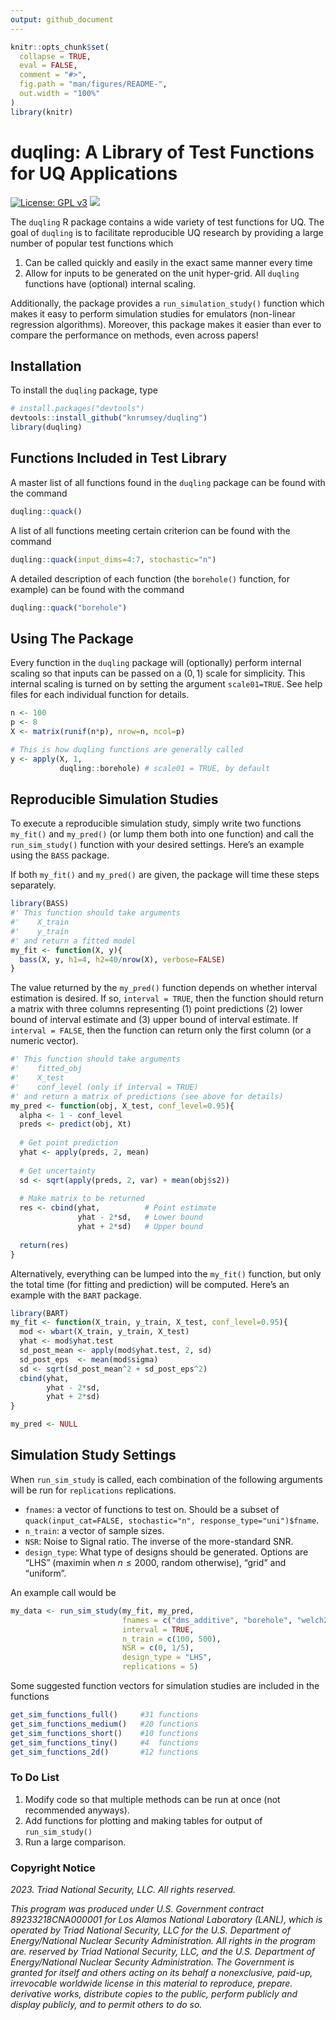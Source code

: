 ```yaml
---
output: github_document
---
```


<!-- README.md is generated from README.Rmd. Please edit that file -->

```r
knitr::opts_chunk$set(
  collapse = TRUE,
  eval = FALSE,
  comment = "#>",
  fig.path = "man/figures/README-",
  out.width = "100%"
)
library(knitr)
```

# duqling: A Library of Test Functions for UQ Applications

[![License: GPL
v3](https://img.shields.io/badge/License-GPLv3-blue.svg)](https://www.gnu.org/licenses/gpl-3.0)
[![](https://img.shields.io/badge/devel%20version-1.0.1-purple.svg)](https://github.com/knrumsey/duqling)

The `duqling` R package contains a wide variety of test functions for UQ. The goal of `duqling` is to facilitate reproducible UQ research by providing a large number of popular test functions which

   1. Can be called quickly and easily in the exact same manner every time
   2. Allow for inputs to be generated on the unit hyper-grid. All `duqling` functions have (optional) internal scaling.
   
Additionally, the package provides a `run_simulation_study()` function which makes it easy to perform simulation studies for emulators (non-linear regression algorithms). Moreover, this package makes it easier than ever to compare the performance on methods, even across papers! 

## Installation

To install the `duqling` package, type

```R
# install.packages("devtools")
devtools::install_github("knrumsey/duqling")
library(duqling)
```

## Functions Included in Test Library

A master list of all functions found in the `duqling` package can be found with the command
```R
duqling::quack()
```

A list of all functions meeting certain criterion can be found with the command
```R
duqling::quack(input_dims=4:7, stochastic="n")
```

A detailed description of each function (the `borehole()` function, for example) can be found with the command
```R
duqling::quack("borehole")

```

## Using The Package

Every function in the `duqling` package will (optionally) perform internal scaling so that inputs can be passed on a $(0, 1)$ scale for simplicity. This internal scaling is turned on by setting the argument `scale01=TRUE`. See help files for each individual function for details. 

```R
n <- 100
p <- 8
X <- matrix(runif(n*p), nrow=n, ncol=p)

# This is how duqling functions are generally called
y <- apply(X, 1, 
           duqling::borehole) # scale01 = TRUE, by default

```

## Reproducible Simulation Studies

To execute a reproducible simulation study, simply write two functions `my_fit()` and `my_pred()` (or lump them both into one function) and call the `run_sim_study()` function with your desired settings. Here's an example using the `BASS` package. 

If both `my_fit()` and `my_pred()` are given, the package will time these steps separately. 
```R
library(BASS)
#' This function should take arguments
#'    X_train
#'    y_train 
#' and return a fitted model
my_fit <- function(X, y){
  bass(X, y, h1=4, h2=40/nrow(X), verbose=FALSE)
}
```

The value returned by the `my_pred()` function depends on whether interval estimation is desired. If so, `interval = TRUE`, then the function should return a matrix with three columns representing (1) point predictions (2) lower bound of interval estimate and (3) upper bound of interval estimate. If `interval = FALSE`, then the function can return only the first column (or a numeric vector). 

```R
#' This function should take arguments
#'    fitted_obj
#'    X_test
#'    conf_level (only if interval = TRUE) 
#' and return a matrix of predictions (see above for details)
my_pred <- function(obj, X_test, conf_level=0.95){
  alpha <- 1 - conf_level
  preds <- predict(obj, Xt)
  
  # Get point prediction
  yhat <- apply(preds, 2, mean)
  
  # Get uncertainty
  sd <- sqrt(apply(preds, 2, var) + mean(obj$s2)) 
  
  # Make matrix to be returned
  res <- cbind(yhat,          # Point estimate
               yhat - 2*sd,   # Lower bound
               yhat + 2*sd)   # Upper bound
  
  return(res)
}
```

Alternatively, everything can be lumped into the `my_fit()` function, but only the total time (for fitting and prediction) will be computed. Here's an example with the `BART` package. 

```R
library(BART)
my_fit <- function(X_train, y_train, X_test, conf_level=0.95){
  mod <- wbart(X_train, y_train, X_test)
  yhat <- mod$yhat.test
  sd_post_mean <- apply(mod$yhat.test, 2, sd)
  sd_post_eps  <- mean(mod$sigma)
  sd <- sqrt(sd_post_mean^2 + sd_post_eps^2)
  cbind(yhat,
        yhat - 2*sd,
        yhat + 2*sd)
}

my_pred <- NULL
```

## Simulation Study Settings
When `run_sim_study` is called, each combination of the following arguments will be run for `replications` replications.

   - `fnames`: a vector of functions to test on. Should be a subset of `quack(input_cat=FALSE, stochastic="n", response_type="uni")$fname`.
   - `n_train`: a vector of sample sizes.
   - `NSR`: Noise to Signal ratio. The inverse of the more-standard SNR. 
   - `design_type`: What type of designs should be generated. Options are "LHS" (maximin when $n\leq 2000$, random otherwise), "grid" and "uniform". 
   
   
An example call would be
```R
my_data <- run_sim_study(my_fit, my_pred,
                         fnames = c("dms_additive", "borehole", "welch20"),
                         interval = TRUE,
                         n_train = c(100, 500),
                         NSR = c(0, 1/5),
                         design_type = "LHS",
                         replications = 5)
```

Some suggested function vectors for simulation studies are included in the functions

```R
get_sim_functions_full()     #31 functions
get_sim_functions_medium()   #20 functions
get_sim_functions_short()    #10 functions
get_sim_functions_tiny()     #4  functions
get_sim_functions_2d()       #12 functions

```


### To Do List

   1. Modify code so that multiple methods can be run at once (not recommended anyways).
   2. Add functions for plotting and making tables for output of `run_sim_study()`
   3. Run a large comparison.

### Copyright Notice

*2023. Triad National Security, LLC. All rights reserved.*

*This program was produced under U.S. Government contract 89233218CNA000001 for Los Alamos National Laboratory (LANL), which is operated by Triad National Security, LLC for the U.S. Department of Energy/National Nuclear Security Administration. All rights in the program are. reserved by Triad National Security, LLC, and the U.S. Department of Energy/National Nuclear Security Administration. The Government is granted for itself and others acting on its behalf a nonexclusive, paid-up, irrevocable worldwide license in this material to reproduce, prepare. derivative works, distribute copies to the public, perform publicly and display publicly, and to permit others to do so.*




